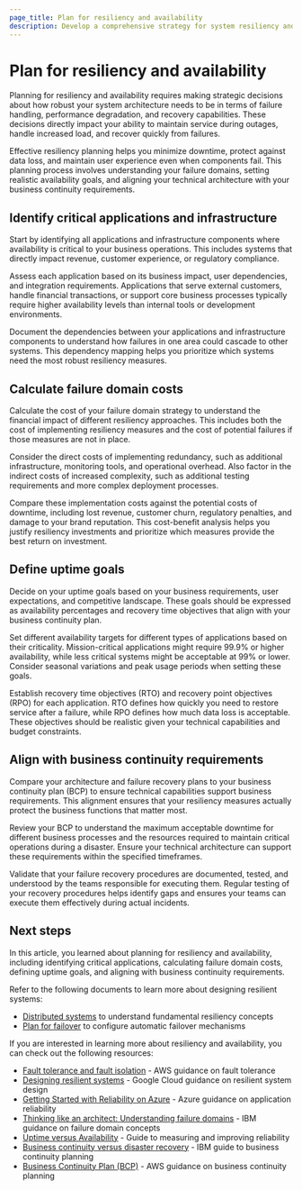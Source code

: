```yaml
---
page_title: Plan for resiliency and availability
description: Develop a comprehensive strategy for system resiliency and availability to ensure your applications remain operational during failures and disruptions.
---
```


# Plan for resiliency and availability

Planning for resiliency and availability requires making strategic decisions about how robust your system architecture needs to be in terms of failure handling, performance degradation, and recovery capabilities. These decisions directly impact your ability to maintain service during outages, handle increased load, and recover quickly from failures.

Effective resiliency planning helps you minimize downtime, protect against data loss, and maintain user experience even when components fail. This planning process involves understanding your failure domains, setting realistic availability goals, and aligning your technical architecture with your business continuity requirements.

## Identify critical applications and infrastructure

Start by identifying all applications and infrastructure components where availability is critical to your business operations. This includes systems that directly impact revenue, customer experience, or regulatory compliance.

Assess each application based on its business impact, user dependencies, and integration requirements. Applications that serve external customers, handle financial transactions, or support core business processes typically require higher availability levels than internal tools or development environments.

Document the dependencies between your applications and infrastructure components to understand how failures in one area could cascade to other systems. This dependency mapping helps you prioritize which systems need the most robust resiliency measures.

## Calculate failure domain costs

Calculate the cost of your failure domain strategy to understand the financial impact of different resiliency approaches. This includes both the cost of implementing resiliency measures and the cost of potential failures if those measures are not in place.

Consider the direct costs of implementing redundancy, such as additional infrastructure, monitoring tools, and operational overhead. Also factor in the indirect costs of increased complexity, such as additional testing requirements and more complex deployment processes.

Compare these implementation costs against the potential costs of downtime, including lost revenue, customer churn, regulatory penalties, and damage to your brand reputation. This cost-benefit analysis helps you justify resiliency investments and prioritize which measures provide the best return on investment.

## Define uptime goals

Decide on your uptime goals based on your business requirements, user expectations, and competitive landscape. These goals should be expressed as availability percentages and recovery time objectives that align with your business continuity plan.

Set different availability targets for different types of applications based on their criticality. Mission-critical applications might require 99.9% or higher availability, while less critical systems might be acceptable at 99% or lower. Consider seasonal variations and peak usage periods when setting these goals.

Establish recovery time objectives (RTO) and recovery point objectives (RPO) for each application. RTO defines how quickly you need to restore service after a failure, while RPO defines how much data loss is acceptable. These objectives should be realistic given your technical capabilities and budget constraints.

## Align with business continuity requirements

Compare your architecture and failure recovery plans to your business continuity plan (BCP) to ensure technical capabilities support business requirements. This alignment ensures that your resiliency measures actually protect the business functions that matter most.

Review your BCP to understand the maximum acceptable downtime for different business processes and the resources required to maintain critical operations during a disaster. Ensure your technical architecture can support these requirements within the specified timeframes.

Validate that your failure recovery procedures are documented, tested, and understood by the teams responsible for executing them. Regular testing of your recovery procedures helps identify gaps and ensures your teams can execute them effectively during actual incidents.

## Next steps

In this article, you learned about planning for resiliency and availability, including identifying critical applications, calculating failure domain costs, defining uptime goals, and aligning with business continuity requirements.

Refer to the following documents to learn more about designing resilient systems:

- [Distributed systems](/well-architected-framework/design-resilient-systems/principles/distributed-systems) to understand fundamental resiliency concepts
- [Plan for failover](/well-architected-framework/design-resilient-systems/failover) to configure automatic failover mechanisms

If you are interested in learning more about resiliency and availability, you can check out the following resources:

- [Fault tolerance and fault isolation](https://docs.aws.amazon.com/whitepapers/latest/availability-and-beyond-improving-resilience/fault-tolerance-and-fault-isolation.html) - AWS guidance on fault tolerance
- [Designing resilient systems](https://cloud.google.com/compute/docs/tutorials/robustsystems) - Google Cloud guidance on resilient system design
- [Getting Started with Reliability on Azure](https://techcommunity.microsoft.com/blog/azurearchitectureblog/getting-started-with-reliability-on-azure-ensuring-cloud-applications-stay-up-an/4152905) - Azure guidance on application reliability
- [Thinking like an architect: Understanding failure domains](https://www.ibm.com/blog/thinking-like-an-architect-understanding-failure-domains/) - IBM guidance on failure domain concepts
- [Uptime versus Availability](https://www.pluralsight.com/resources/blog/tech-operations/uptime-availability-metrics-app-reliability) - Guide to measuring and improving reliability
- [Business continuity versus disaster recovery](https://www.ibm.com/think/topics/business-continuity-vs-disaster-recovery-plan) - IBM guide to business continuity planning
- [Business Continuity Plan (BCP)](https://docs.aws.amazon.com/whitepapers/latest/disaster-recovery-workloads-on-aws/business-continuity-plan-bcp.html) - AWS guidance on business continuity planning